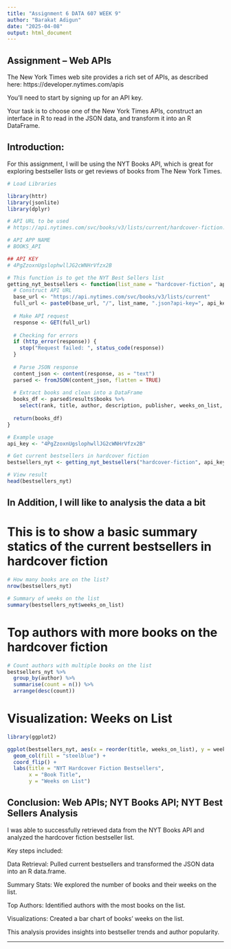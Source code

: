 ```yaml
---
title: "Assignment 6 DATA 607 WEEK 9"
author: "Barakat Adigun"
date: "2025-04-08"
output: html_document
---
```



## Assignment – Web APIs

The New York Times web site provides a rich set of APIs, as described here: https://developer.nytimes.com/apis

You’ll need to start by signing up for an API key.

Your task is to choose one of the New York Times APIs, construct an interface in R to read in the JSON data, and transform it into an R DataFrame.

## Introduction:
For this assignment, I will be using the NYT Books API, which is great for exploring bestseller lists or get reviews of books from The New York Times.

```r
# Load Libraries

library(httr)
library(jsonlite)
library(dplyr)
```

```r
# API URL to be used
# https://api.nytimes.com/svc/books/v3/lists/current/hardcover-fiction.json?api-key=YOUR_API_KEY

# API APP NAME
# BOOKS_API

## API KEY
# 4PgZzoxnUgslophwllJG2cWNHrVfzx2B
```

```r
# This function is to get the NYT Best Sellers list
getting_nyt_bestsellers <- function(list_name = "hardcover-fiction", api_key) {
  # Construct API URL
  base_url <- "https://api.nytimes.com/svc/books/v3/lists/current"
  full_url <- paste0(base_url, "/", list_name, ".json?api-key=", api_key)
  
  # Make API request
  response <- GET(full_url)
  
  # Checking for errors
  if (http_error(response)) {
    stop("Request failed: ", status_code(response))
  }
  
  # Parse JSON response
  content_json <- content(response, as = "text")
  parsed <- fromJSON(content_json, flatten = TRUE)
  
  # Extract books and clean into a DataFrame
  books_df <- parsed$results$books %>%
    select(rank, title, author, description, publisher, weeks_on_list, amazon_product_url)
  
  return(books_df)
}

# Example usage
api_key <- "4PgZzoxnUgslophwllJG2cWNHrVfzx2B"  

# Get current bestsellers in hardcover fiction
bestsellers_nyt <- getting_nyt_bestsellers("hardcover-fiction", api_key)

# View result
head(bestsellers_nyt)
```

## In Addition, I will like to analysis the data a bit

# This is to show a basic summary statics of the current bestsellers in hardcover fiction
```r
# How many books are on the list?
nrow(bestsellers_nyt)

# Summary of weeks on the list
summary(bestsellers_nyt$weeks_on_list)
```

# Top authors with more books on the hardcover fiction
```r
# Count authors with multiple books on the list
bestsellers_nyt %>%
  group_by(author) %>%
  summarise(count = n()) %>%
  arrange(desc(count))
```

# Visualization: Weeks on List
```r
library(ggplot2)

ggplot(bestsellers_nyt, aes(x = reorder(title, weeks_on_list), y = weeks_on_list)) +
  geom_col(fill = "steelblue") +
  coord_flip() +
  labs(title = "NYT Hardcover Fiction Bestsellers",
       x = "Book Title",
       y = "Weeks on List")
```

## Conclusion: Web APIs; NYT Books API; NYT Best Sellers Analysis

I was able to successfully retrieved data from the NYT Books API and analyzed the hardcover fiction bestseller list. 

Key steps included:

Data Retrieval: Pulled current bestsellers and transformed the JSON data into an R data.frame.

Summary Stats: We explored the number of books and their weeks on the list.

Top Authors: Identified authors with the most books on the list.

Visualizations: Created a bar chart of books’ weeks on the list.

This analysis provides insights into bestseller trends and author popularity.


_________________